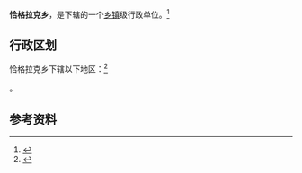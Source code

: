 {{中国乡级行政区|65/29/22/202/000}}

'''恰格拉克乡'''，是{{PRC admin/fullname|65/29/22/202/000|3}}下辖的一个[[乡镇|乡镇]]级行政单位。<ref>{{PRC admin/ref sgc|{{PRC admin/parent|65/29/22/202/000}}}}</ref>

== 行政区划 ==

恰格拉克乡下辖以下地区：<ref>{{PRC admin/ref sgc|65/29/22/202/000}}</ref>

{{PRC admin/children|65/29/22/202/000}}。

== 参考资料 ==

{{reflist}}

{{行政区划小作品}}
{{PRC admin/navcat|65/29/22/202/000}}